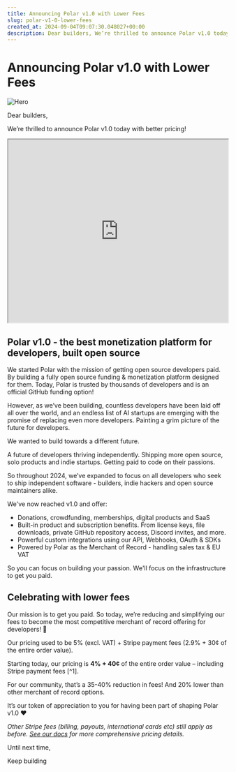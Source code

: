 ```yaml
---
title: Announcing Polar v1.0 with Lower Fees
slug: polar-v1-0-lower-fees
created_at: 2024-09-04T09:07:30.048027+00:00
description: Dear builders, We’re thrilled to announce Polar v1.0 today with better pricing!
---
```


# Announcing Polar v1.0 with Lower Fees

![Hero](./Zx6y6e8xpDz1fUT6BSb2aHBSsuQ2UU.jpg)

Dear builders,

We’re thrilled to announce Polar v1.0 today with better pricing!

<iframe width="100%" height="420" src="https://www.youtube.com/embed/Rbg0f5OU4Vg"></iframe>

## Polar v1.0 - the best monetization platform for developers, built open source

We started Polar with the mission of getting open source developers paid. By building a fully open source funding & monetization platform designed for them. Today, Polar is trusted by thousands of developers and is an official GitHub funding option!

However, as we’ve been building, countless developers have been laid off all over the world, and an endless list of AI startups are emerging with the promise of replacing even more developers. Painting a grim picture of the future for developers.

We wanted to build towards a different future.

A future of developers thriving independently.
Shipping more open source, solo products and indie startups.
Getting paid to code on their passions.

So throughout 2024, we’ve expanded to focus on all developers who seek to ship independent software - builders, indie hackers and open source maintainers alike.

We've now reached v1.0 and offer:
- Donations, crowdfunding, memberships, digital products and SaaS
- Built-in product and subscription benefits. From license keys, file downloads, private GitHub repository access, Discord invites, and more.
- Powerful custom integrations using our API, Webhooks, OAuth & SDKs
- Powered by Polar as the Merchant of Record - handling sales tax & EU VAT

So you can focus on building your passion. We'll focus on the infrastructure to get you paid.

## Celebrating with lower fees

Our mission is to get you paid. So today, we’re reducing and simplifying our fees to become the most competitive merchant of record offering for developers! 🎉

Our pricing used to be 5% (excl. VAT) + Stripe payment fees (2.9% + 30¢ of the entire order value). 

Starting today, our pricing is **4% + 40¢** of the entire order value – including Stripe payment fees [^1]. 

For our community, that’s a 35-40% reduction in fees! And 20% lower than other merchant of record options.

It’s our token of appreciation to you for having been part of shaping Polar v1.0 ♥️

*Other Stripe fees (billing, payouts, international cards etc) still apply as before. [See our docs](https://docs.polar.sh/fees) for more comprehensive pricing details.*

Until next time,

Keep building

